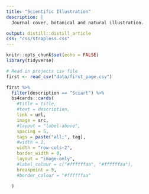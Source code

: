 ```yaml
---
title: "Scientific Illustration"
description: |
  Journal cover, botanical and natural illustration.

output: distill::distill_article
css: "css/strapless.css"
---
```


<style type="text/css">
.main-container {
  max-width: 1600px;
  margin-left: auto;
  margin-right: auto;
}
</style>

```r
knitr::opts_chunk$set(echo = FALSE)
library(tidyverse)
```

```r
# Read in projects csv file 
first <- read_csv("data/first_page.csv")
```

```r
first %>%
  filter(description == "Sciart") %>%
  bs4cards::cards(
    #title = title,
    #text = description,
    link = url,
    image = src,
    #layout = "label-above",
    spacing = 5,
    tags = paste("all;", tag),
    #width = 1,
    width = "row-cols-2",
    border_width = 0,
    layout = "image-only",
    #label_colour = c("#ffffffaa", "#ffffffaa"),
    breakpoint = 5,
    #border_colour = "#ffffffaa"
    
  )
```






